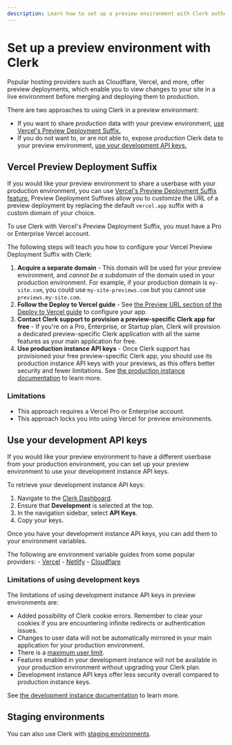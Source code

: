 ```yaml
---
description: Learn how to set up a preview environment with Clerk authentication.
---
```


# Set up a preview environment with Clerk

Popular hosting providers such as Cloudflare, Vercel, and more, offer preview deployments, which enable you to view changes to your site in a live environment before merging and deploying them to production.

There are two approaches to using Clerk in a preview environment:

- If you want to share *production* data with your preview environment, [use Vercel's Preview Deployment Suffix.](#vercel-preview-deployment-suffix)
- If you do not want to, or are not able to, expose *production* Clerk data to your preview environment, [use your development API keys.](#use-your-development-api-keys)

## Vercel Preview Deployment Suffix

If you would like your preview environment to share a userbase with your production environment, you can use [Vercel's Preview Deployment Suffix feature.](https://vercel.com/docs/deployments/generated-urls#preview-deployment-suffix) Preview Deployment Suffixes allow you to customize the URL of a preview deployment by replacing the default `vercel.app` suffix with a custom domain of your choice.

To use Clerk with Vercel's Preview Deployment Suffix, you must have a Pro or Enterprise Vercel account.

The following steps will teach you how to configure your Vercel Preview Deployment Suffix with Clerk:

1. **Acquire a separate domain** - This domain will be used for your preview environment, and *cannot be a subdomain* of the domain used in your production environment. For example, if your production domain is `my-site.com`, you could use `my-site-previews.com` but you cannot use `previews.my-site.com`.
2. **Follow the Deploy to Vercel guide** - See [the Preview URL section of the Deploy to Vercel guide](/docs/deployments/deploy-to-vercel#support-for-vercel-preview-ur-ls) to configure your app.
3. **Contact Clerk support to provision a preview-specific Clerk app for free** - If you're on a Pro, Enterprise, or Startup plan, Clerk will provision a dedicated preview-specific Clerk application with all the same features as your main application for free.
4. **Use production instance API keys** - Once Clerk support has provisioned your free preview-specific Clerk app, you should use its production instance API keys with your previews, as this offers better security and fewer limitations. See [the production instance documentation](/docs/deployments/environments#production-instance) to learn more.

### Limitations

- This approach requires a Vercel Pro or Enterprise account.
- This approach locks you into using Vercel for preview environments.

## Use your development API keys

If you would like your preview environment to have a different userbase from your production environment, you can set up your preview environment to use your development instance API keys.

To retrieve your development instance API keys:

1. Navigate to the [Clerk Dashboard](https://dashboard.clerk.com/last-active?path=api-keys).
2. Ensure that **Development** is selected at the top.
3. In the navigation sidebar, select **API Keys**.
4. Copy your keys.

Once you have your development instance API keys, you can add them to your environment variables.

The following are environment variable guides from some popular providers:
    - [Vercel](https://vercel.com/docs/projects/environment-variables#declare-an-environment-variable)
    - [Netlify](https://docs.netlify.com/environment-variables/get-started/#create-environment-variables)
    - [Cloudflare](https://developers.cloudflare.com/workers/configuration/environment-variables/#add-environment-variables-via-the-dashboar)

### Limitations of using development keys

The limitations of using development instance API keys in preview environments are:

- Added possibility of Clerk cookie errors. Remember to clear your cookies if you are encountering infinite redirects or authentication issues.
- Changes to user data will not be automatically mirrored in your main application for your production environment.
- There is a [maximum user limit](/docs/deployments/environments#development-instance).
- Features enabled in your development instance will not be available in your production environment without upgrading your Clerk plan.
- Development instance API keys offer less security overall compared to production instance keys.

See [the development instance documentation](/docs/deployments/environments#development-instance) to learn more.

## Staging environments

You can also use Clerk with [staging environments](/docs/deployments/set-up-staging).
